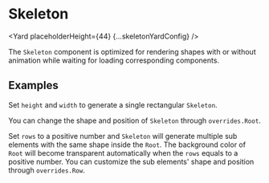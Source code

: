 <!--
Copyright (c) Uber Technologies, Inc.

This source code is licensed under the MIT license found in the
LICENSE file in the root directory of this source tree.
-->






# Skeleton

<Yard placeholderHeight={44} {...skeletonYardConfig} />

The `Skeleton` component is optimized for rendering shapes with or without animation while waiting for loading corresponding components.

## Examples

<Example title="Basic usage" path="skeleton/basic.tsx">
  <SkeletonBasic />
</Example>

Set `height` and `width` to generate a single rectangular `Skeleton`.

<Example title="Other Shapes" path="skeleton/circle.tsx">
  <SkeletonCircle />
</Example>

You can change the shape and position of `Skeleton` through `overrides.Root`.

<Example title="Animation" path="skeleton/animation.tsx">
  <SkeletonAnimation />
</Example>

<Example title="Sub elements" path="skeleton/subElements.tsx">
  <SkeletonSubElements />
</Example>

Set `rows` to a positive number and `Skeleton` will generate multiple sub elements with the same shape inside the `Root`.
The background color of `Root` will become transparent automatically when the `rows` equals to a positive number.
You can customize the sub elements' shape and position through `overrides.Row`.

<Exports
  component={SkeletonExports}
  title="Skeleton exports"
  path="baseui/skeleton"
/>
